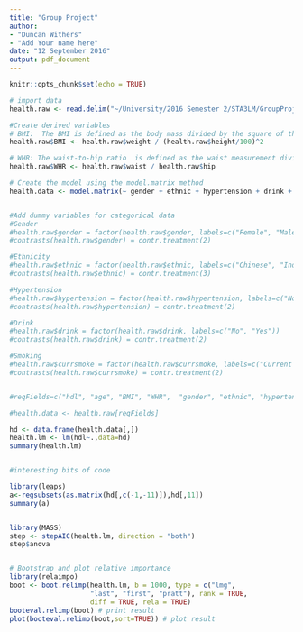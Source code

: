 ```yaml
---
title: "Group Project"
author: 
- "Duncan Withers"
- "Add Your name here"
date: "12 September 2016"
output: pdf_document
---
```


```r
knitr::opts_chunk$set(echo = TRUE)
```

```r
# import data
health.raw <- read.delim("~/University/2016 Semester 2/STA3LM/GroupProject/2016_app_proj_group_4.txt")

#Create derived variables
# BMI:  The BMI is defined as the body mass divided by the square of the body height
health.raw$BMI <- health.raw$weight / (health.raw$height/100)^2

# WHR: The waist-to-hip ratio  is defined as the waist measurement divided by hip measurement (W ÷ H)
health.raw$WHR <- health.raw$waist / health.raw$hip

# Create the model using the model.matrix method
health.data <- model.matrix(~ gender + ethnic + hypertension + drink + currsmoke + age + BMI + WHR +  hdl, data = health.raw)


#Add dummy variables for categorical data
#Gender
#health.raw$gender = factor(health.raw$gender, labels=c("Female", "Male"))
#contrasts(health.raw$gender) = contr.treatment(2)

#Ethnicity
#health.raw$ethnic = factor(health.raw$ethnic, labels=c("Chinese", "Indian", "Malay"))
#contrasts(health.raw$ethnic) = contr.treatment(3)

#Hypertension
#health.raw$hypertension = factor(health.raw$hypertension, labels=c("No", "Yes"))
#contrasts(health.raw$hypertension) = contr.treatment(2)

#Drink
#health.raw$drink = factor(health.raw$drink, labels=c("No", "Yes"))
#contrasts(health.raw$drink) = contr.treatment(2)

#Smoking
#health.raw$currsmoke = factor(health.raw$currsmoke, labels=c("Current smoker", "Not a Current Smoker"))
#contrasts(health.raw$currsmoke) = contr.treatment(2)


#reqFields=c("hdl", "age", "BMI", "WHR",  "gender", "ethnic", "hypertension", "drink", "currsmoke")

#health.data <- health.raw[reqFields]

hd <- data.frame(health.data[,])
health.lm <- lm(hdl~.,data=hd)
summary(health.lm)


#interesting bits of code

library(leaps)
a<-regsubsets(as.matrix(hd[,c(-1,-11)]),hd[,11])
summary(a)


library(MASS)
step <- stepAIC(health.lm, direction = "both")
step$anova


# Bootstrap and plot relative importance
library(relaimpo)
boot <- boot.relimp(health.lm, b = 1000, type = c("lmg",
                    "last", "first", "pratt"), rank = TRUE,
                    diff = TRUE, rela = TRUE)
booteval.relimp(boot) # print result
plot(booteval.relimp(boot,sort=TRUE)) # plot result 

```